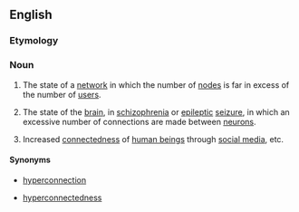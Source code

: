 ==English==

===Etymology===
{{prefix|hyper|connectivity|lang=en}}

===Noun===
{{wikipedia}}
{{en-noun|-}}

# {{label|en|computing}} The state of a [[network]] in which the number of [[node]]s is far in excess of the number of [[user]]s.
# {{label|en|pathology}} The state of the [[brain]], in [[schizophrenia]] or [[epileptic]] [[seizure]], in which an excessive number of connections are made between [[neuron]]s.
# Increased [[connectedness]] of [[human being]]s through [[social media]], etc.

====Synonyms====
* {{sense|excessive connections between neurons}} [[hyperconnection]]
* {{sense|increased connectedness of human beings}} [[hyperconnectedness]]